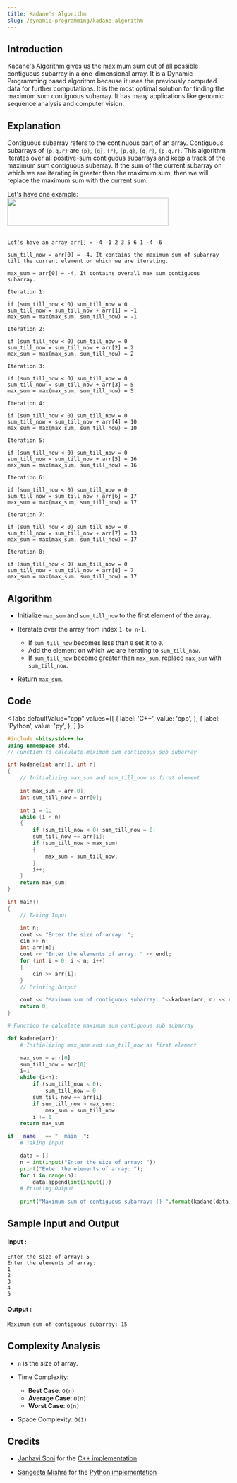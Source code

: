 ```yaml
---
title: Kadane's Algorithm
slug: /dynamic-programming/kadane-algorithm
---
```


## Introduction

Kadane's Algorithm gives us the maximum sum out of all possible contiguous subarray in a one-dimensional array. It is a Dynamic Programming based algorithm because it uses the previously computed data for further computations. It is the most optimal solution for finding the maximum sum contiguous subarray. It has many applications like genomic sequence analysis and computer vision.

## Explanation 

Contiguous subarray refers to the continuous part of an array. Contiguous subarrays of `{p,q,r}` are `{p}`, `{q}`, `{r}`, `{p,q}`, `{q,r}`, `{p,q,r}`. This algorithm iterates over all positive-sum contiguous subarrays and keep a track of the maximum sum contiguous subarray. If the sum of the current subarray on which we are iterating is greater than the maximum sum, then we will replace the maximum sum with the current sum.

Let's have one example: 
<img src="https://i.imgur.com/DKoovMD.png" width="365" height="63" align="center"/><br/><br/>

```
Let's have an array arr[] = -4 -1 2 3 5 6 1 -4 -6 

sum_till_now = arr[0] = -4, It contains the maximum sum of subarray till the current element on which we are iterating.  

max_sum = arr[0] = -4, It contains overall max sum contiguous subarray.         

Iteration 1:

if (sum_till_now < 0) sum_till_now = 0
sum_till_now = sum_till_now + arr[1] = -1
max_sum = max(max_sum, sum_till_now) = -1
 
Iteration 2:

if (sum_till_now < 0) sum_till_now = 0
sum_till_now = sum_till_now + arr[2] = 2
max_sum = max(max_sum, sum_till_now) = 2
 
Iteration 3:

if (sum_till_now < 0) sum_till_now = 0
sum_till_now = sum_till_now + arr[3] = 5
max_sum = max(max_sum, sum_till_now) = 5
 
Iteration 4:

if (sum_till_now < 0) sum_till_now = 0
sum_till_now = sum_till_now + arr[4] = 10
max_sum = max(max_sum, sum_till_now) = 10

Iteration 5:

if (sum_till_now < 0) sum_till_now = 0
sum_till_now = sum_till_now + arr[5] = 16
max_sum = max(max_sum, sum_till_now) = 16
 
Iteration 6:

if (sum_till_now < 0) sum_till_now = 0
sum_till_now = sum_till_now + arr[6] = 17
max_sum = max(max_sum, sum_till_now) = 17
 
Iteration 7:

if (sum_till_now < 0) sum_till_now = 0
sum_till_now = sum_till_now + arr[7] = 13
max_sum = max(max_sum, sum_till_now) = 17
 
Iteration 8:

if (sum_till_now < 0) sum_till_now = 0
sum_till_now = sum_till_now + arr[8] = 7
max_sum = max(max_sum, sum_till_now) = 17
```

## Algorithm

- Initialize `max_sum` and `sum_till_now` to the first element of the array.

- Iteratate over the array from index `1 to n-1`.
 
  - If `sum_till_now` becomes less than `0` set it to `0`.
  - Add the element on which we are iterating to `sum_till_now`.
  - If `sum_till_now` become greater than `max_sum`, replace `max_sum` with `sum_till_now`.

- Return `max_sum`.

## Code


<Tabs
  defaultValue="cpp"
  values={[
    { label: 'C++', value: 'cpp', },
    { label: 'Python', value: 'py', },
  ]
}>
<TabItem value="cpp">

```cpp
#include <bits/stdc++.h>
using namespace std;
// Function to calculate maximum sum contiguous sub subarray

int kadane(int arr[], int n) 
{
    // Initializing max_sum and sum_till_now as first element
    
    int max_sum = arr[0];
    int sum_till_now = arr[0];

    int i = 1;
    while (i < n) 
    {
        if (sum_till_now < 0) sum_till_now = 0;
        sum_till_now += arr[i];
        if (sum_till_now > max_sum) 
        {
            max_sum = sum_till_now;
        }
        i++;
    }
    return max_sum;
}

int main() 
{
    // Taking Input

    int n;
    cout << "Enter the size of array: ";
    cin >> n;
    int arr[n];
    cout << "Enter the elements of array: " << endl;
    for (int i = 0; i < n; i++) 
    {
        cin >> arr[i];
    }
    // Printing Output

    cout << "Maximum sum of contiguous subarray: "<<kadane(arr, n) << endl;
    return 0;
} 
```
</TabItem>

<TabItem value="py">

```python   
# Function to calculate maximum sum contiguous sub subarray

def kadane(arr):
    # Initializing max_sum and sum_till_now as first element

    max_sum = arr[0]
    sum_till_now = arr[0]
    i=1
    while (i<n):
        if (sum_till_now < 0):
            sum_till_now = 0
        sum_till_now += arr[i]
        if sum_till_now > max_sum:
            max_sum = sum_till_now
        i += 1    
    return max_sum

if __name__ == "__main__":
    # Taking Input

    data = []
    n = int(input("Enter the size of array: "))
    print("Enter the elements of array: ");
    for i in range(n):
        data.append(int(input()))
    # Printing Output
    
    print("Maximum sum of contiguous subarray: {} ".format(kadane(data)))
```
</TabItem>

</Tabs>

## Sample Input and Output

#### Input :

```
Enter the size of array: 5
Enter the elements of array: 
1 
2 
3 
4 
5
```
#### Output :
```
Maximum sum of contiguous subarray: 15
```

## Complexity Analysis

- `n` is the size of array.

- Time Complexity:

  - **Best Case**: `O(n)`
  - **Average Case**: `O(n)`
  - **Worst Case**: `O(n)`

- Space Complexity: `O(1)`

## Credits
* [Janhavi Soni](https://github.com/JanhaviSoni) for the [C++ implementation](https://github.com/TesseractCoding/NeoAlgo/blob/master/C-Plus-Plus/dp/Kadane_Algorithm.cpp)

* [Sangeeta Mishra](https://github.com/SangeetaMishra) for the [Python implementation](https://github.com/TesseractCoding/NeoAlgo/blob/master/Python/other/Kadanes_Algorithm.py)

